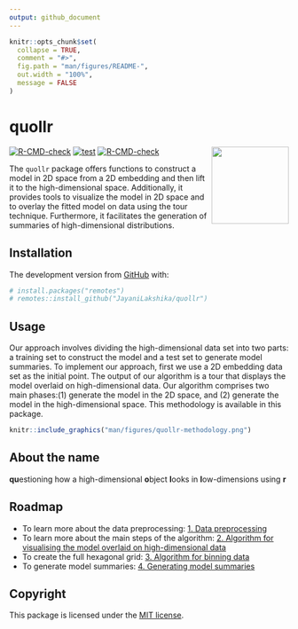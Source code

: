 ```yaml
---
output: github_document
---
```


<!-- README.md is generated from README.Rmd. Please edit that file -->

```r
knitr::opts_chunk$set(
  collapse = TRUE,
  comment = "#>",
  fig.path = "man/figures/README-",
  out.width = "100%",
  message = FALSE
)
```

# quollr
<img src="man/figures/logo.png" align="right" height="139" alt="" />

<!-- badges: start -->
[![R-CMD-check](https://github.com/JayaniLakshika/quollr/workflows/R-CMD-check/badge.svg)](https://github.com/JayaniLakshika/quollr/workflows/R-CMD-check)
[![test](https://github.com/JayaniLakshika/quollr/workflows/test-coverage/badge.svg)](https://github.com/JayaniLakshika/quollr/actions/workflows/test-coverage.yaml)
[![R-CMD-check](https://github.com/JayaniLakshika/quollr/actions/workflows/R-CMD-check.yaml/badge.svg)](https://github.com/JayaniLakshika/quollr/actions/workflows/R-CMD-check.yaml)
<!-- badges: end -->

The `quollr` package offers functions to construct a model in 2D space from a 2D embedding and then lift it to the high-dimensional space. Additionally, it provides tools to visualize the model in 2D space and to overlay the fitted model on data using the tour technique. Furthermore, it facilitates the generation of summaries of high-dimensional distributions.

<!--For a thorough background and discussion on this work, please read our paper [link to the paper].

## Installation

You can install the released version of `quollr` from [CRAN](https://CRAN.R-project.org) with:

``` r
# install.packages("quollr") 
```
-->

## Installation

The development version from [GitHub](https://github.com/) with:

``` r
# install.packages("remotes")
# remotes::install_github("JayaniLakshika/quollr")
```

## Usage

Our approach involves dividing the high-dimensional data set into two parts: a training set to construct the model and a test set to generate model summaries. To implement our approach, first we use a 2D embedding data set as the initial point. The output of our algorithm is a tour that displays the model overlaid on high-dimensional data. Our algorithm comprises two main phases:(1) generate the model in the 2D space, and (2) generate the model in the high-dimensional space. This methodology is available in this package.

```r
knitr::include_graphics("man/figures/quollr-methodology.png")
```

## About the name

**qu**estioning how a high-dimensional **o**bject **l**ooks in **l**ow-dimensions using **r** 

## Roadmap

  * To learn more about the data preprocessing: [1. Data preprocessing](https://quollr.netlify.app/articles/algomain)
  * To learn more about the main steps of the algorithm: [2. Algorithm for visualising the model overlaid on high-dimensional data](https://quollr.netlify.app/articles/algomain)
  * To create the full hexagonal grid: [3. Algorithm for binning data](https://quollr.netlify.app/articles/visfullgrid)
  * To generate model summaries: [4. Generating model summaries](https://quollr.netlify.app/articles/prediction)

## Copyright

This package is licensed under the [MIT license](https://github.com/JayaniLakshika/quollr/LICENSE.md). 

